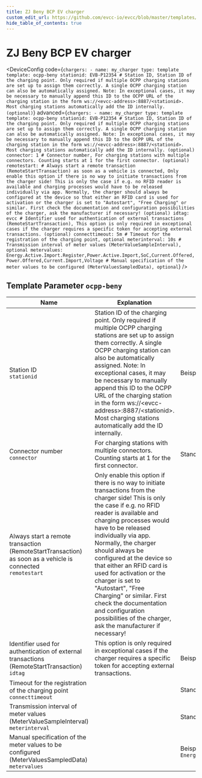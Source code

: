 ```yaml
---
title: ZJ Beny BCP EV charger
custom_edit_url: https://github.com/evcc-io/evcc/blob/master/templates/definition/charger/ocpp-beny.yaml
hide_table_of_contents: true
---
```



# ZJ Beny BCP EV charger

<DeviceFeatures features="rfid,sponsorship" />

<DeviceConfig code={`chargers:
    - name: my_charger
      type: template
      template: ocpp-beny
      stationid: EVB-P12354 # Station ID, Station ID of the charging point. Only required if multiple OCPP charging stations are set up to assign them correctly. A single OCPP charging station can also be automatically assigned. Note: In exceptional cases, it may be necessary to manually append this ID to the OCPP URL of the charging station in the form ws://<evcc-address>:8887/<stationid>. Most charging stations automatically add the ID internally. (optional)`} advanced={`chargers:
    - name: my_charger
      type: template
      template: ocpp-beny
      stationid: EVB-P12354 # Station ID, Station ID of the charging point. Only required if multiple OCPP charging stations are set up to assign them correctly. A single OCPP charging station can also be automatically assigned. Note: In exceptional cases, it may be necessary to manually append this ID to the OCPP URL of the charging station in the form ws://<evcc-address>:8887/<stationid>. Most charging stations automatically add the ID internally. (optional)
      connector: 1 # Connector number, For charging stations with multiple connectors. Counting starts at 1 for the first connector. (optional)
      remotestart: # Always start a remote transaction (RemoteStartTransaction) as soon as a vehicle is connected, Only enable this option if there is no way to initiate transactions from the charger side! This is only the case if e.g. no RFID reader is available and charging processes would have to be released individually via app. Normally, the charger should always be configured at the device so that either an RFID card is used for activation or the charger is set to "Autostart", "Free Charging" or similar. First check the documentation and configuration possibilities of the charger, ask the manufacturer if necessary! (optional)
      idtag: evcc # Identifier used for authentication of external transactions (RemoteStartTransaction), This option is only required in exceptional cases if the charger requires a specific token for accepting external transactions. (optional)
      connecttimeout: 5m # Timeout for the registration of the charging point, optional
      meterinterval: 10s # Transmission interval of meter values (MeterValueSampleInterval), optional
      metervalues: Energy.Active.Import.Register,Power.Active.Import,SoC,Current.Offered,Power.Offered,Current.Import,Voltage # Manual specification of the meter values to be configured (MeterValuesSampledData), optional`} />

## Template Parameter `ocpp-beny`

| Name | Explanation | Value | Optional |
|-----------|-------------|-------|----------|
| Station ID<br/>`stationid` | Station ID of the charging point. Only required if multiple OCPP charging stations are set up to assign them correctly. A single OCPP charging station can also be automatically assigned. Note: In exceptional cases, it may be necessary to manually append this ID to the OCPP URL of the charging station in the form ws://&lt;evcc-address&gt;:8887/&lt;stationid&gt;. Most charging stations automatically add the ID internally. | Beispiel: `EVB-P12354` | no |
| Connector number<br/>`connector` | For charging stations with multiple connectors. Counting starts at 1 for the first connector. | Standard: `1` | no |
| Always start a remote transaction (RemoteStartTransaction) as soon as a vehicle is connected<br/>`remotestart` | Only enable this option if there is no way to initiate transactions from the charger side! This is only the case if e.g. no RFID reader is available and charging processes would have to be released individually via app. Normally, the charger should always be configured at the device so that either an RFID card is used for activation or the charger is set to "Autostart", "Free Charging" or similar. First check the documentation and configuration possibilities of the charger, ask the manufacturer if necessary! |  | no |
| Identifier used for authentication of external transactions (RemoteStartTransaction)<br/>`idtag` | This option is only required in exceptional cases if the charger requires a specific token for accepting external transactions. | Beispiel: `evcc` | no |
| Timeout for the registration of the charging point<br/>`connecttimeout` |  | Standard: `5m` | no |
| Transmission interval of meter values (MeterValueSampleInterval)<br/>`meterinterval` |  | Standard: `10s` | no |
| Manual specification of the meter values to be configured (MeterValuesSampledData)<br/>`metervalues` |  | Beispiel: `Energy.Active.Import.Register,Power.Active.Import,SoC,Current.Offered,Power.Offered,Current.Import,Voltage` | no |

<SponsorshipRequired />

